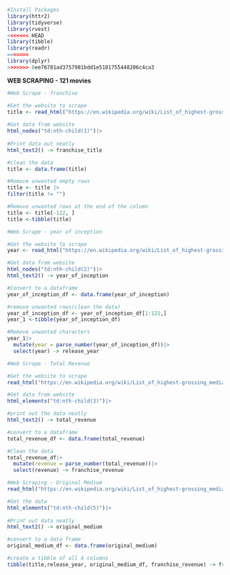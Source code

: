 ```r
#Install Packages
library(httr2)
library(tidyverse)
library(rvest)
<<<<<<< HEAD
library(tibble)
library(readr)
=======
library(dplyr)
>>>>>>> 8ee76781ad3757981bdd1e5181755448206c4ca3
```

**WEB SCRAPING - 121 movies**

```r
#Web Scrape - franchise

#Get the website to scrape
title <- read_html("https://en.wikipedia.org/wiki/List_of_highest-grossing_media_franchises")|>
  
#Get data from website
html_nodes("td:nth-child(1)")|>
  
#Print data out neatly
html_text2() -> franchise_title

#clean the data
title <- data.frame(title)

#Remove unwanted empty rows
title <- title |>
filter(title != "") 

#Remove unwanted rows at the end of the column
title <- title[-122, ]
title <-tibble(title)
```

```r

#Web Scrape - year of inception 

#Get the website to scrape
year <- read_html("https://en.wikipedia.org/wiki/List_of_highest-grossing_media_franchises")|> 

#Get data from website
html_nodes("td:nth-child(2)")|>
html_text2() -> year_of_inception

#Convert to a dataframe
year_of_inception_df <- data.frame(year_of_inception)

#remove unwanted rows(clean the data)
year_of_inception_df <- year_of_inception_df[1:121,]
year_1 <-tibble(year_of_inception_df)

#Remove unwanted characters
year_1|>
  mutate(year = parse_number(year_of_inception_df))|>
  select(year) -> release_year
```

```r
#Web Scrape - Total Revenue

#Get the website to scrape
read_html("https://en.wikipedia.org/wiki/List_of_highest-grossing_media_franchises")|>

#Get data from website  
html_elements("td:nth-child(3)")|>

#print out the data neatly
html_text2() -> total_revenue

#convert to a dataframe
total_revenue_df <- data.frame(total_revenue)

#Clean the data
total_revenue_df|>
  mutate(revenue = parse_number(total_revenue))|>
  select(revenue) -> franchise_revenue
```

```r
#Web Scraping - Original Medium
read_html("https://en.wikipedia.org/wiki/List_of_highest-grossing_media_franchises")|>

#Get the data
html_elements("td:nth-child(5)")|>
  
#Print out data neatly
html_text2() -> original_medium

#convert to a data frame
original_medium_df <- data.frame(original_medium)

#create a tibble of all 4 columns
tibble(title,release_year, original_medium_df, franchise_revenue) -> franchise
```

